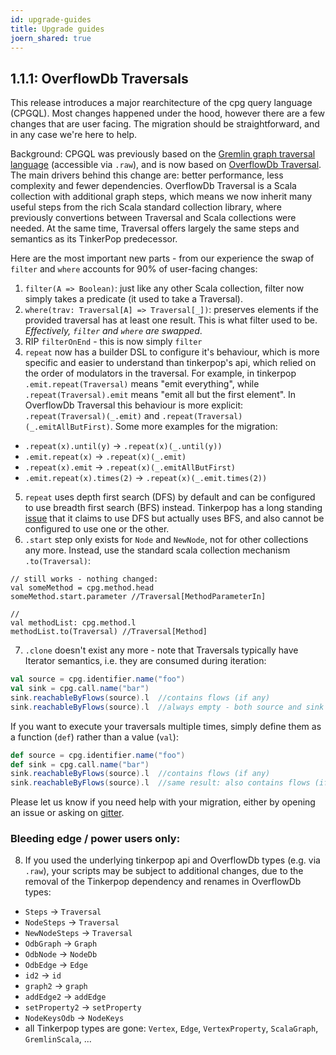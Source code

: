 ```yaml
---
id: upgrade-guides
title: Upgrade guides
joern_shared: true
---
```



## 1.1.1: OverflowDb Traversals
This release introduces a major rearchitecture of the cpg query language (CPGQL). Most changes happened under the hood, however there are a few changes that are user facing. The migration should be straightforward, and in any case we're here to help.

Background: CPGQL was previously based on the [Gremlin graph traversal language](https://tinkerpop.apache.org/gremlin.html) (accessible via `.raw`), and is now based on [OverflowDb Traversal](https://github.com/ShiftLeftSecurity/overflowdb/blob/master/traversal/src/main/scala/overflowdb/traversal/Traversal.scala). The main drivers behind this change are: better performance, less complexity and fewer dependencies. OverflowDb Traversal is a Scala collection with additional graph steps, which means we now inherit many useful steps from the rich Scala standard collection library, where previously convertions between Traversal and Scala collections were needed.
At the same time, Traversal offers largely the same steps and semantics as its TinkerPop predecessor. 

Here are the most important new parts - from our experience the swap of `filter` and `where` accounts for 90% of user-facing changes:
1) `filter(A => Boolean)`: just like any other Scala collection, filter now simply takes a predicate (it used to take a Traversal). 
2) `where(trav: Traversal[A] => Traversal[_])`: preserves elements if the provided traversal has at least one result. This is what filter used to be. 
*Effectively, `filter` and `where` are swapped*. 
3) RIP `filterOnEnd` - this is now simply `filter`
4) `repeat` now has a builder DSL to configure it's behaviour, which is more specific and easier to understand than tinkerpop's api, which relied on the order of modulators in the traversal. 
For example, in tinkerpop `.emit.repeat(Traversal)` means "emit everything", while `.repeat(Traversal).emit` means "emit all but the first element". 
In OverflowDb Traversal this behaviour is more explicit: `.repeat(Traversal)(_.emit)` and `.repeat(Traversal)(_.emitAllButFirst)`.
Some more examples for the migration: 
* `.repeat(x).until(y)` -> `.repeat(x)(_.until(y))`
* `.emit.repeat(x)` -> `.repeat(x)(_.emit)`
* `.repeat(x).emit` -> `.repeat(x)(_.emitAllButFirst)`
* `.emit.repeat(x).times(2)` -> `.repeat(x)(_.emit.times(2))`
5) `repeat` uses depth first search (DFS) by default and can be configured to use breadth first search (BFS) instead. 
Tinkerpop has a long standing [issue](https://github.com/apache/tinkerpop/pull/838) that it claims to use DFS but actually uses BFS, and also cannot be configured to use one or the other. 
6) `.start` step only exists for `Node` and `NewNode`, not for other collections any more. Instead, use the standard scala collection mechanism `.to(Traversal)`:
```
// still works - nothing changed:
val someMethod = cpg.method.head
someMethod.start.parameter //Traversal[MethodParameterIn]

// 
val methodList: cpg.method.l
methodList.to(Traversal) //Traversal[Method]
```
7) `.clone` doesn't exist any more - note that Traversals typically have Iterator semantics, i.e. they are consumed during iteration:
```scala
val source = cpg.identifier.name("foo")
val sink = cpg.call.name("bar")
sink.reachableByFlows(source).l  //contains flows (if any)
sink.reachableByFlows(source).l  //always empty - both source and sink Traversals have been consumed!
```
If you want to execute your traversals multiple times, simply define them as a function (`def`) rather than a value (`val`):
```scala
def source = cpg.identifier.name("foo")
def sink = cpg.call.name("bar")
sink.reachableByFlows(source).l  //contains flows (if any)
sink.reachableByFlows(source).l  //same result: also contains flows (if any)
```

Please let us know if you need help with your migration, either by opening an issue or asking on [gitter](https://gitter.im/joern-code-analyzer/community).

### Bleeding edge / power users only:
8) If you used the underlying tinkerpop api and OverflowDb types (e.g. via `.raw`), your scripts may be subject to additional changes, due to the removal of the Tinkerpop dependency and renames in OverflowDb types:
* `Steps` -> `Traversal`
* `NodeSteps` -> `Traversal`
* `NewNodeSteps` -> `Traversal`
* `OdbGraph` -> `Graph`
* `OdbNode` -> `NodeDb`
* `OdbEdge` -> `Edge`
* `id2` -> `id`
* `graph2` -> `graph`
* `addEdge2` -> `addEdge`
* `setProperty2` -> `setProperty`
* `NodeKeysOdb` -> `NodeKeys`
* all Tinkerpop types are gone: `Vertex`, `Edge`, `VertexProperty`, `ScalaGraph`, `GremlinScala`, ...
